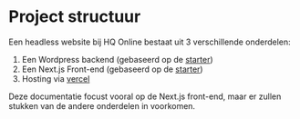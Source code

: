 # Project structuur

Een headless website bij HQ Online bestaat uit 3 verschillende onderdelen:

1. Een Wordpress backend (gebaseerd op de [starter](https://headless.hq-beheer.nl))
1. Een Next.js Front-end (gebaseerd op de [starter](https://github.com/HQ-Online-BV/hq-next-starter-test-2))
1. Hosting via [vercel](https://vercel.com/hq-online-team)

Deze documentatie focust vooral op de Next.js front-end, maar er zullen stukken van de andere onderdelen in voorkomen.
